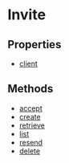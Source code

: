 
# Invite

## Properties

- [client](../../Invite/properties/js_sdk.admin.Invite.client/page.mdx)

## Methods

- [accept](../../Invite/methods/js_sdk.admin.Invite.accept/page.mdx)
- [create](../../Invite/methods/js_sdk.admin.Invite.create/page.mdx)
- [retrieve](../../Invite/methods/js_sdk.admin.Invite.retrieve/page.mdx)
- [list](../../Invite/methods/js_sdk.admin.Invite.list/page.mdx)
- [resend](../../Invite/methods/js_sdk.admin.Invite.resend/page.mdx)
- [delete](../../Invite/methods/js_sdk.admin.Invite.delete/page.mdx)
